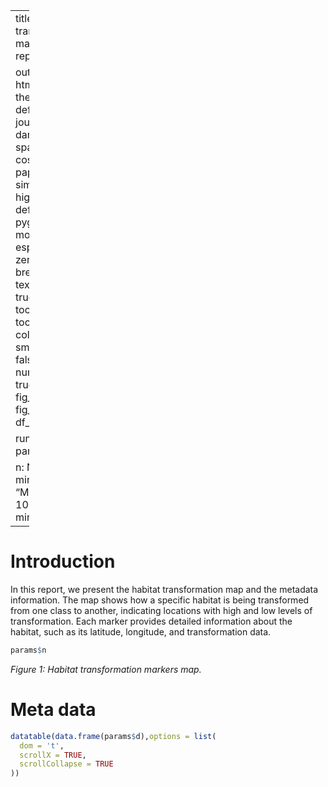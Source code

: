 
---
title: Habitat transformation markers map report|

output: 
 html_document:
   theme: flatly # default, cerulean, journal, flatly, darkly, readable, spacelab, united, cosmo, lumen, paper, sandstone, simplex, and yeti
   highlight: tango # default, tango, pygments, kate, monochrome, espresso, zenburn, haddock, breezedark, and textmate
   smart: true
   toc: true
   toc_depth: 2
   toc_float:
     collapsed: false
     smooth_scroll: false
   numbers_sections: true
   fig_width: 7
   fig_height: 6
   fig_caption: true
   df_print: paged

runtime: shiny  
params:

  n: NA
  d: NA
  minimum: 
    label: "Minimum:"
    value: 100
    input: slider
    min: 0
    max: 1000
---



# Introduction
In this report, we present the habitat transformation map and the metadata information. The map shows how a specific habitat is being transformed from one class to another, indicating locations with high and low levels of transformation. Each marker provides detailed information about the habitat, such as its latitude, longitude, and transformation data.

```{r echo=FALSE, message=FALSE,warning=FALSE, paged.print=FALSE}


params$n


```
*Figure 1: Habitat transformation markers map.*

# Meta data


```{r echo=FALSE, message=FALSE,warning=FALSE, paged.print=FALSE}

datatable(data.frame(params$d),options = list(
  dom = 't',
  scrollX = TRUE,
  scrollCollapse = TRUE
))


```